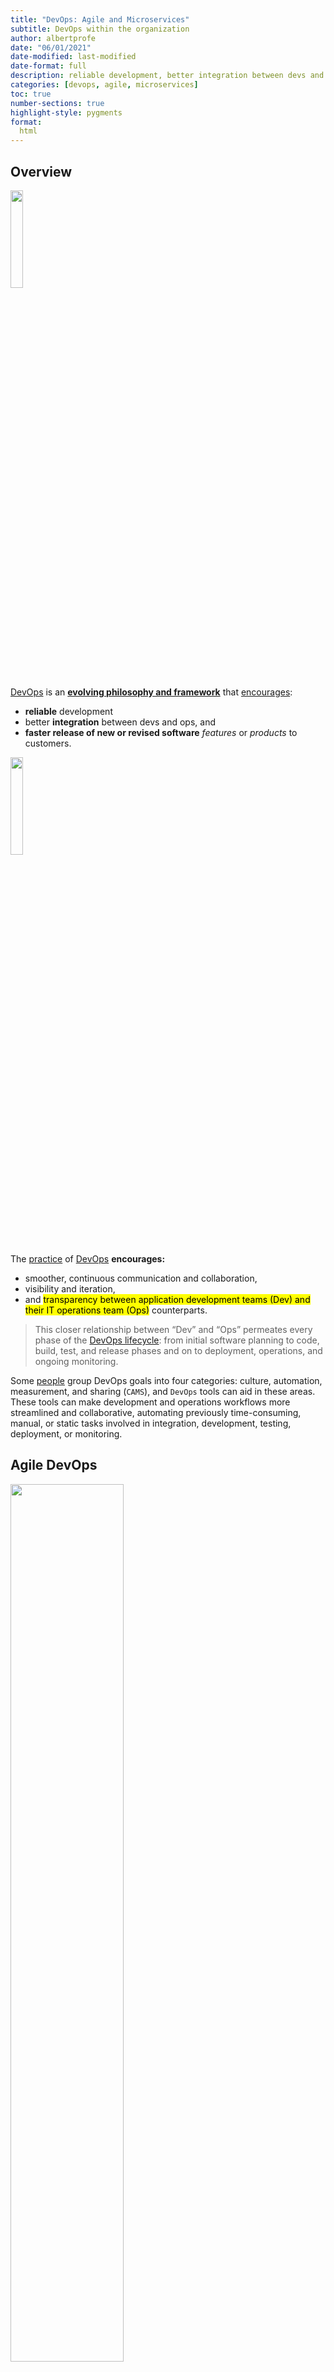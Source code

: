 ```yaml
---
title: "DevOps: Agile and Microservices"
subtitle: DevOps within the organization
author: albertprofe
date: "06/01/2021"
date-modified: last-modified
date-format: full
description: reliable development, better integration between devs and ops, and faster release of new or revised software features or products to customers.
categories: [devops, agile, microservices]
toc: true
number-sections: true
highlight-style: pygments
format:
  html
---
```


## Overview

![](/images/devops/devops-goals.png){fig-align="center" width="20%"}

[DevOps](https://www.google.com/url?q=https%3A%2F%2Fwww.netapp.com%2Fdevops-solutions%2Fwhat-is-devops%2F&sa=D&sntz=1&usg=AOvVaw3G__m0gJLhaCgoKvCYTbux) is an [**evolving philosophy and framework**](https://www.google.com/url?q=https%3A%2F%2Fwww.atlassian.com%2Fdevops&sa=D&sntz=1&usg=AOvVaw3AVef3N71q4QAb_v13g0PC) that [encourages](https://www.google.com/url?q=https%3A%2F%2Fwww.techtarget.com%2Fsearchitoperations%2Fdefinition%2FDevOps&sa=D&sntz=1&usg=AOvVaw3VTTQ4YheMwNJk8slP7ZGw):

- **reliable** development
- better **integration** between devs and ops, and
- **faster release of new or revised software** *features* or *products* to customers.

![](/images/devops/devops-practices.png){fig-align="center" width="20%"}

The [practice](https://www.google.com/url?q=https%3A%2F%2Fabout.gitlab.com%2Ftopics%2Fdevops%2F&sa=D&sntz=1&usg=AOvVaw19B5iCj-oIIfWUxWtP-3HK) of [DevOps](https://www.google.com/url?q=https%3A%2F%2Fwww.synopsys.com%2Fglossary%2Fwhat-is-devops.html&sa=D&sntz=1&usg=AOvVaw3W1uJdZGQEe4oKXqXTOO8A) **encourages:**

- smoother, continuous communication and collaboration,
- visibility and iteration,
- and <mark>transparency between application development teams (Dev) and their IT operations team (Ops)</mark> counterparts.

> This closer relationship between "Dev" and "Ops" permeates every phase of the [DevOps lifecycle](https://www.cuelogic.com/blog/what-is-devops): from initial software planning to code, build, test, and release phases and on to deployment, operations, and ongoing monitoring. 

Some [people](https://www.redhat.com/en/topics/devops/devops-engineer) group DevOps goals into four categories: culture, automation, measurement, and sharing (`CAMS`), and `DevOps` tools can aid in these areas. These tools can make development and operations workflows more streamlined and collaborative, automating previously time-consuming, manual, or static tasks involved in integration, development, testing, deployment, or monitoring.

## Agile DevOps

![](/images/devops/devops-agile.png){fig-align="center" width="60%"}

[Agile DevOps](https://agilefirst.io/agile-devops/) is a methodology that combines agile software development with devops practices to help organizations deliver features and updates faster and more efficiently. 

The main goal of <mark>`Agile DevOps` is to shorten the feedback loop between developers and operations teams so that changes can be made quickly and efficiently.</mark>

Microservices [describe](https://learn.microsoft.com/en-us/devops/deliver/what-are-microservices) the architectural process of building a distributed application from separately deployable services that perform specific business functions and communicate over web interfaces. 

`DevOps` teams enclose individual pieces of functionality in microservices and build larger systems by combining the microservices like building blocks.

## Microservices

![](/images/devops/devops-microservices.png){fig-align="center" width="70%"}

Microservices apply an example of the open/closed principle:

- They're open for extension (using the interfaces they expose)
- They're closed for modification (each is implemented and versioned independently)
Microservices provide many benefits over monolithic architectures:
- They can remove single points of failure (SPOFs) by ensuring issues in one service don't crash or affect other parts of an application.
- Individual microservices can be scaled out independently to provide extra availability and capacity.
- DevOps teams can extend functionality by adding new microservices without unnecessarily affecting other parts of the application.

Using [microservices](https://www.projectpro.io/article/aws-architecture-with-diagram/575) can increase team velocity. DevOps practices, such as Continuous Integration and Continuous Delivery, are used to drive microservice deployments.

`Microservices` nicely complement **cloud-based application architectures** by allowing software development teams to take advantage of scenarios such as event-driven programming and autoscale. The microservice components expose `APIs` (application programming interfaces), typically over REST protocols, for communicating with other services.


::: {.callout-note}
# Containers

An increasingly common practice is to use container clusters to implement `microservices`. Containers allow for the isolation, packaging, and deployment of `microservices`, while orchestration scales out a group of containers into an application.
:::
